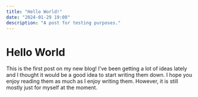 ```yaml
---
title: "Hello World!"
date: "2024-01-29 19:00"
description: "A post for testing purposes."
---
```


# Hello World
This is the first post on my new blog! I've been getting a lot of ideas lately and I thought it would be a
good idea to start writing them down. I hope you enjoy reading them as much as I enjoy writing them.
However, it is still mostly just for myself at the moment.
